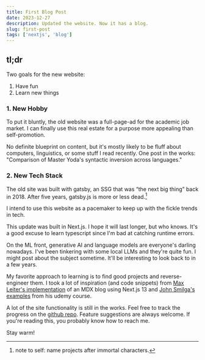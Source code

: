 ```yaml
---
title: First Blog Post
date: 2023-12-27
description: Updated the website. Now it has a blog. 
slug: first-post
tags: ['nextjs', 'blog']
---
```

## tl;dr

Two goals for the new website:
1. Have fun
2. Learn new things

### 1. New Hobby

To put it bluntly, the old website was a full-page-ad for the academic job market. I can finally use this real estate for a purpose more appealing than self-promotion.

No definite blueprint on content, but it's mostly likely to be fluff about computers, linguistics, or some stuff I read recently.
One post in the works: "Comparison of Master Yoda's syntactic inversion across languages."


### 2. New Tech Stack

The old site was built with gatsby, an SSG that was “the next big thing” back in 2018. 
After five years, gatsby.js is more or less dead.[^1]  

I intend to use this website as a pacemaker to keep up with the fickle trends in tech.

This update was built in Next.js. I hope it will last longer, but who knows.
It's a good excuse to learn typescript since I'm bad at catching runtime errors.

On the ML front, generative AI and language models are everyone's darling nowadays. I've been tinkering with some local LLMs and they're quite fun. I might post about the subject sometime. It'll be interesting to look back to in a few years.

My favorite approach to learning is to find good projects and reverse-engineer them.
I took a lot of inspiration (and code snippets) from [Max Leiter's implementation](https://github.com/MaxLeiter/maxleiter.com) of an MDX blog using Next.js 13 and [John Smilga's examples](https://github.com/john-smilga/nextjs-course-openai) from his udemy course.

A lot of the site functionality is still in the works. Feel free to track the progress on the [github repo](https://github.com/kimyoonduk/dotcom/tree/prod). Feature suggestions are always welcome. If you're reading this, you probably know how to reach me.

Stay warm!

[^1]: note to self: name projects after immortal characters.